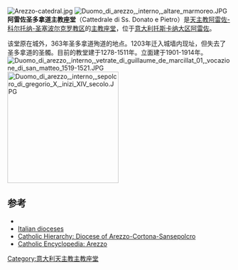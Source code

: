 {{expand|time=2015-02-11T03:06:55+00:00}}
[[File:Arezzo-catedral.jpg|thumb]]
[[File:Duomo_di_arezzo,_interno,_altare_marmoreo.JPG|thumb]]
'''阿雷佐圣多拿道主教座堂'''（Cattedrale di Ss. Donato e Pietro）是[[天主教阿雷佐-科尔托纳-圣塞波尔克罗教区|天主教阿雷佐-科尔托纳-圣塞波尔克罗教区]]的[[主教座堂|主教座堂]]，位于[[意大利|意大利]][[托斯卡纳大区|托斯卡纳大区]][[阿雷佐|阿雷佐]]。

该堂原在城外，363年圣多拿道殉道的地点。1203年迁入城墙内现址，但失去了圣多拿道的圣髑。目前的教堂建于1278-1511年。立面建于1901-1914年。
[[File:Duomo_di_arezzo,_interno,_vetrate_di_guillaume_de_marcillat_01,_vocazione_di_san_matteo_1519-1521.JPG|left]]
[[File:Duomo_di_arezzo,_interno,_sepolcro_di_gregorio_X,_inizi_XIV_secolo.JPG|250px]]

==参考==
*{{cite book|author=|title=Toscana. Guida d'Italia|url=https://archive.org/details/toscanaesclusafi0000unse_u8d3|publisher=Touring Club Italiano|location=Milan|year=2003}}
* [http://www.gcatholic.org/dioceses/country/IT-type.htm#dioc Italian dioceses] {{Wayback|url=http://www.gcatholic.org/dioceses/country/IT-type.htm#dioc |date=20170803164955 }}
* [http://www.catholic-hierarchy.org/diocese/dacsi.html Catholic Hierarchy: Diocese of Arezzo-Cortona-Sansepolcro] {{Wayback|url=http://www.catholic-hierarchy.org/diocese/dacsi.html |date=20210505203000 }}
* [http://www.newadvent.org/cathen/01702b.htm Catholic Encyclopedia: Arezzo] {{Wayback|url=http://www.newadvent.org/cathen/01702b.htm |date=20210512185419 }}
{{意大利天主教主教座堂}}
{{coord|43.466999|N|11.883173|E|source:frwiki_region:IT|format=dms|display=title}}

[[Category:意大利天主教主教座堂|Category:意大利天主教主教座堂]]